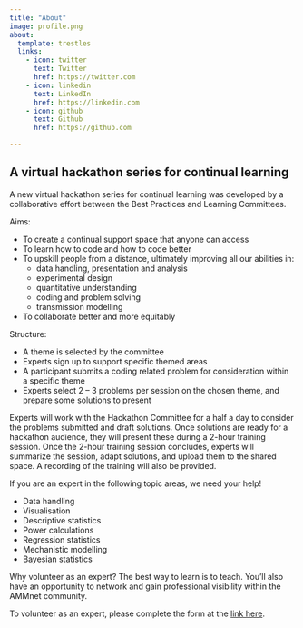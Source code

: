 ```yaml
---
title: "About"
image: profile.png
about:
  template: trestles
  links:
    - icon: twitter
      text: Twitter
      href: https://twitter.com
    - icon: linkedin
      text: LinkedIn
      href: https://linkedin.com
    - icon: github
      text: Github
      href: https://github.com

---
```


## A virtual hackathon series for continual learning

A new virtual hackathon series for continual learning was developed by a collaborative effort between the Best Practices and Learning Committees.

Aims:

-   To create a continual support space that anyone can access
-   To learn how to code and how to code better
-   To upskill people from a distance, ultimately improving all our abilities in:
    -   data handling, presentation and analysis
    -   experimental design
    -   quantitative understanding
    -   coding and problem solving
    -   transmission modelling
-   To collaborate better and more equitably

Structure:

-   A theme is selected by the committee
-   Experts sign up to support specific themed areas
-   A participant submits a coding related problem for consideration within a specific theme
-   Experts select 2 – 3 problems per session on the chosen theme, and prepare some solutions to present

Experts will work with the Hackathon Committee for a half a day to consider the problems submitted and draft solutions. Once solutions are ready for a hackathon audience, they will present these during a 2-hour training session. Once the 2-hour training session concludes, experts will summarize the session, adapt solutions, and upload them to the shared space. A recording of the training will also be provided.

If you are an expert in the following topic areas, we need your help!

-   Data handling
-   Visualisation 
-   Descriptive statistics
-   Power calculations
-   Regression statistics
-   Mechanistic modelling
-   Bayesian statistics

Why volunteer as an expert? The best way to learn is to teach. You’ll also have an opportunity to network and gain professional visibility within the AMMnet community.

To volunteer as an expert, please complete the form at the [link here](https://docs.google.com/forms/d/e/1FAIpQLSc49mZiA0RpTLe_2dVpfFVB_J0ASe7wHincmqZTZwh-xG_HGg/viewform?usp=sharing).